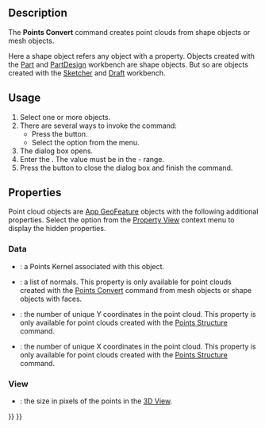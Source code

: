 <languages/>

{{Docnav
|[[Points_Export|Export]]
|[[Points_Structure|Structure]]
|[[Points_Workbench|Points]]
|IconL=Points_Export.svg
|IconR=Points_Structure.svg
|IconC=Workbench_Points.svg
}}

{{GuiCommand
|Name=Points Convert
|MenuLocation=Points → Convert to Points
|Workbenches=[[Points_Workbench|Points]]
}}

==Description==

The '''Points Convert''' command creates point clouds from shape objects or mesh objects.

Here a shape object refers any object with a {{PropertyData|Shape}} property. Objects created with the [[Part_Workbench|Part]] and [[PartDesign_Workbench|PartDesign]] workbench are shape objects. But so are objects created with the [[Sketcher_Workbench|Sketcher]] and [[Draft_Workbench|Draft]] workbench.

==Usage==

# Select one or more objects.
# There are several ways to invoke the command:
#* Press the {{Button|[[Image:Points_Convert.svg|16px]] [[Points_Convert|Convert to Points]]}} button.
#* Select the {{MenuCommand|Points → [[Image:Points_Convert.svg|16px]] Convert to Points}} option from the menu.
# The {{MenuCommand|Distance}} dialog box opens.
# Enter the {{MenuCommand|maximum distance}}. The value must be in the {{Value|0.01}} - {{Value|10.00}} range.
# Press the {{Button|OK}} button to close the dialog box and finish the command.

==Properties==

Point cloud objects are [[App_GeoFeature|App GeoFeature]] objects with the following additional properties. Select the {{MenuCommand|Show hidden}} option from the [[Property_View|Property View]] context menu to display the hidden properties.

===Data===

{{TitleProperty|Base}}

* {{PropertyData|Points|PointsKernel|Hidden}}: a Points Kernel associated with this object.
* {{PropertyData|Normal|NormalList|Hidden}}: a list of normals. This property is only available for point clouds created with the [[Points_Convert|Points Convert]] command from mesh objects or shape objects with faces.

{{TitleProperty|Structured points}}

* {{PropertyData|Height|Integer}}: the number of unique Y coordinates in the point cloud. This property is only available for point clouds created with the [[Points_Structure|Points Structure]] command.
* {{PropertyData|Width|Integer}}: the number of unique X coordinates in the point cloud. This property is only available for point clouds created with the [[Points_Structure|Points Structure]] command.

===View===

{{TitleProperty|Base}}

* {{PropertyView|Point Size|FloatConstraint}}: the size in pixels of the points in the [[3D_View|3D View]].


{{Docnav
|[[Points_Export|Export]]
|[[Points_Structure|Structure]]
|[[Points_Workbench|Points]]
|IconL=Points_Export.svg
|IconR=Points_Structure.svg
|IconC=Workbench_Points.svg
}}

{{Points Tools navi{{#translation:}}}}
{{Userdocnavi{{#translation:}}}}